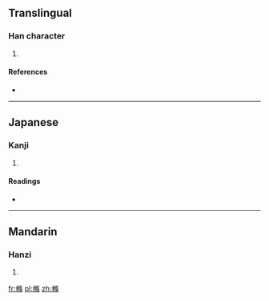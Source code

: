 ==Translingual==

===Han character===
{{Han char|rn=75|rad=木|as=11|sn=15|four=|canj=木人中木 (DOLD)}}

# {{defn|Han|sort=木11}}

====References====
* {{Han ref|kx=0551.080|dkj=15461|dj=0939.080|hdz=21280.120|uh=6A24|ud=27172}}

----

==Japanese==

===Kanji===
{{ja-kanji|grade=|rs=木11}}

# {{defn|Japanese|sort=木11}}

====Readings====
* {{ja-readings|on=[[じょう]] (jō)|kun=[[ゆず]] (yuzu), [[こえだ]] (koeda)}}

----

==Mandarin==

===Hanzi===
{{cmn-hanzi|pin=[[guāng]] ([[guang1]]), [[hèng]] ([[heng4]]), [[huáng]] ([[huang2]]), [[huàng]] ([[huang4]]), [[tiáo]] ([[tiao2]])|wg=kuang<sup>1</sup>, heng<sup>4</sup>, huang<sup>2</sup>, huang<sup>4</sup>, t'iao<sup>2</sup>}}

# {{defn|Mandarin|sort=木11}}

[[fr:樤]]
[[pl:樤]]
[[zh:樤]]